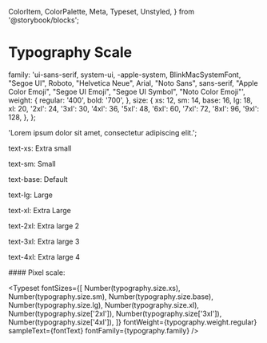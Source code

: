   ColorItem,
  ColorPalette,
  Meta,
  Typeset,
  Unstyled,
} from '@storybook/blocks';

<Meta title="Typography" />

# Typography Scale

  family:
    'ui-sans-serif, system-ui, -apple-system, BlinkMacSystemFont, "Segoe UI", Roboto, "Helvetica Neue", Arial, "Noto Sans", sans-serif, "Apple Color Emoji", "Segoe UI Emoji", "Segoe UI Symbol", "Noto Color Emoji"',
  weight: {
    regular: '400',
    bold: '700',
  },
  size: {
    xs: 12,
    sm: 14,
    base: 16,
    lg: 18,
    xl: 20,
    '2xl': 24,
    '3xl': 30,
    '4xl': 36,
    '5xl': 48,
    '6xl': 60,
    '7xl': 72,
    '8xl': 96,
    '9xl': 128,
  },
};

  'Lorem ipsum dolor sit amet, consectetur adipiscing elit.';

<div>
  <Unstyled>
    <div className="flex flex-col gap-3.5">
      <p className="text-xs mt-10">text-xs: Extra small</p>
      <p className="text-sm">text-sm: Small</p>
      <p className="text-base">text-base: Default</p>
      <p className="text-lg">text-lg: Large</p>
      <p className="text-xl">text-xl: Extra Large</p>
      <p className="text-2xl">text-2xl: Extra large 2</p>
      <p className="text-3xl">text-3xl: Extra large 3</p>
      <p className="text-4xl">text-4xl: Extra large 4</p>
    </div>
  </Unstyled>
</div>

<div>
  #### Pixel scale:

  <Typeset
    fontSizes={[
      Number(typography.size.xs),
      Number(typography.size.sm),
      Number(typography.size.base),
      Number(typography.size.lg),
      Number(typography.size.xl),
      Number(typography.size['2xl']),
      Number(typography.size['3xl']),
      Number(typography.size['4xl']),
    ]}
    fontWeight={typography.weight.regular}
    sampleText={fontText}
    fontFamily={typography.family}
  />

</div>
